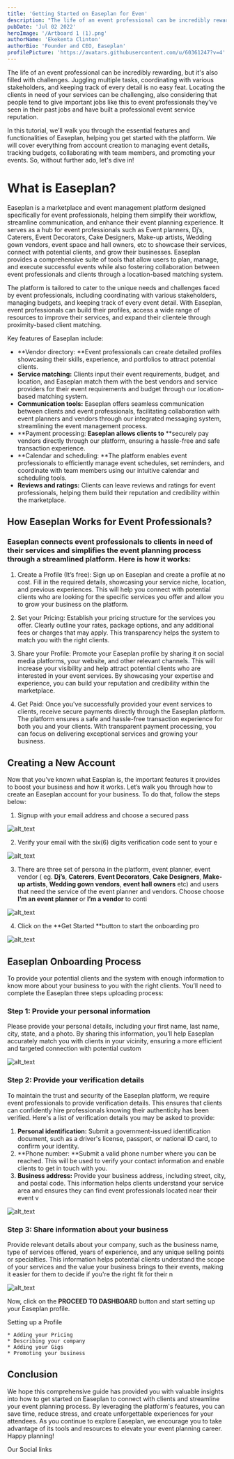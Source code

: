 ```yaml
---
title: 'Getting Started on Easeplan for Even'
description: "The life of an event professional can be incredibly rewarding, but it's also filled with challenges. Juggling multiple tasks, coordinating with various stakeholders, and keeping track of every detail is no easy feat. Locating the clients in need of your services can be challenging, also considering that people tend to give important jobs like this to event professionals they’ve seen in their past jobs and have built a professional event service reputation."
pubDate: 'Jul 02 2022'
heroImage: '/Artboard 1 (1).png'
authorName: 'Ekekenta Clinton'
authorBio: 'Founder and CEO, Easeplan'
profilePicture: 'https://avatars.githubusercontent.com/u/60361247?v=4'
---
```



The life of an event professional can be incredibly rewarding, but it's also filled with challenges. Juggling multiple tasks, coordinating with various stakeholders, and keeping track of every detail is no easy feat. Locating the clients in need of your services can be challenging, also considering that people tend to give important jobs like this to event professionals they’ve seen in their past jobs and have built a professional event service reputation.

In this tutorial, we’ll walk you through the essential features and functionalities of Easeplan, helping you get started with the platform. We will cover everything from account creation to managing event details, tracking budgets, collaborating with team members, and promoting your events. So, without further ado, let's dive in!

# What is Easeplan?

Easeplan is a marketplace and event management platform designed specifically for event professionals, helping them simplify their workflow, streamline communication, and enhance their event planning experience. It serves as a hub for event professionals such as Event planners,  Dj’s, Caterers, Event Decorators, Cake Designers, Make-up artists, Wedding gown vendors, event space and hall owners, etc to showcase their services, connect with potential clients, and grow their businesses. Easeplan provides a comprehensive suite of tools that allow users to plan, manage, and execute successful events while also fostering collaboration between event professionals and clients through a location-based matching system.

The platform is tailored to cater to the unique needs and challenges faced by event professionals, including coordinating with various stakeholders, managing budgets, and keeping track of every event detail. With Easeplan, event professionals can build their profiles, access a wide range of resources to improve their services, and expand their clientele through proximity-based client matching.

Key features of Easeplan include:

* **Vendor directory: **Event professionals can create detailed profiles showcasing their skills, experience, and portfolios to attract potential clients.
* **Service matching:** Clients input their event requirements, budget, and location, and Easeplan match them with the best vendors and service providers for their event requirements and budget through our location-based matching system.
* **Communication tools:**  Easeplan offers seamless communication between clients and event professionals, facilitating collaboration with event planners and vendors through our integrated messaging system, streamlining the event management process.
* **Payment processing:  **Easeplan allows clients to** **securely pay vendors directly through our platform, ensuring a hassle-free and safe transaction experience.
* **Calendar and scheduling: **The platform enables event professionals to  efficiently manage event schedules, set reminders, and coordinate with team members using our intuitive calendar and scheduling tools.
* **Reviews and ratings:** Clients can leave reviews and ratings for event professionals, helping them build their reputation and credibility within the marketplace.


## How Easeplan Works for Event Professionals?


### Easeplan connects event professionals to clients in need of their services and simplifies the event planning process through a streamlined platform. Here is how it works:


 1. Create a Profile (It’s free): Sign up on Easeplan and create a profile at no cost. Fill in the required details, showcasing your service niche, location, and previous experiences. This will help you connect with potential clients who are looking for the specific services you offer and allow you to grow your business on the platform.


 2. Set your Pricing: Establish your pricing structure for the services you offer. Clearly outline your rates, package options, and any additional fees or charges that may apply. This transparency helps the system to match you with the right clients.


3. Share your Profile: Promote your Easeplan profile by sharing it on social media platforms, your website, and other relevant channels. This will increase your visibility and help attract potential clients who are interested in your event services. By showcasing your expertise and experience, you can build your reputation and credibility within the marketplace.

4. Get Paid: Once you've successfully provided your event services to clients, receive secure payments directly through the Easeplan platform. The platform ensures a safe and hassle-free transaction experience for both you and your clients. With transparent payment processing, you can focus on delivering exceptional services and growing your business.


## Creating a New Account

Now that you’ve known what Easplan is, the important features it provides to boost your business and how it works. Let’s walk you through how to create an Easeplan account for your business. To do that, follow the steps below:



1. Signup with your email address and choose a secured pass

![alt_text](/images/image6.png "image_tooltip")




2. Verify your email with the six(6) digits verification code sent to your e

![alt_text](/images/image1.png "image_tooltip")




3. There are three set of persona in the platform, event planner, event vendor ( eg. **Dj’s**, **Caterers**, **Event Decorators**, **Cake Designers**, **Make-up artists**, **Wedding gown vendors**, **event hall owners** etc) and users that need the service of the event planner and vendors. Choose choose **I’m an event planner** or **I’m a vendor** to conti

![alt_text](/images/image2.png "image_tooltip")




4. Click on the **Get Started **button to start the onboarding pro

![alt_text](/images/image3.png "image_tooltip")



## Easeplan Onboarding Process

To provide your potential clients and the system with enough information to know more about your business to you with the right clients. You’ll need to complete the Easeplan three steps uploading process:


### Step 1: Provide your personal information

Please provide your personal details, including your first name, last name, city, state, and a photo. By sharing this information, you'll help Easeplan accurately match you with clients in your vicinity, ensuring a more efficient and targeted connection with potential custom

![alt_text](/images/image4.png "image_tooltip")



### Step 2: Provide your verification details

To maintain the trust and security of the Easeplan platform, we require event professionals to provide verification details. This ensures that clients can confidently hire professionals knowing their authenticity has been verified. Here's a list of verification details you may be asked to provide:



1. **Personal identification:** Submit a government-issued identification document, such as a driver's license, passport, or national ID card, to confirm your identity.
2. **Phone number: **Submit a valid phone number where you can be reached. This will be used to verify your contact information and enable clients to get in touch with you.
3. **Business address:** Provide your business address, including street, city, and postal code. This information helps clients understand your service area and ensures they can find event professionals located near their event v

![alt_text](/images/image5.png "image_tooltip")



### Step 3: Share information about your business

Provide relevant details about your company, such as the business name, type of services offered, years of experience, and any unique selling points or specialties. This information helps potential clients understand the scope of your services and the value your business brings to their events, making it easier for them to decide if you're the right fit for their n

![alt_text](/images/image6.png "image_tooltip")


Now, click on the **PROCEED TO DASHBOARD** button and start setting up your Easeplan profile.

Setting up a Profile



    * Adding your Pricing
    * Describing your company
    * Adding your Gigs
    * Promoting your business


## Conclusion

We hope this comprehensive guide has provided you with valuable insights into how to get started on Easeplan to connect with clients and streamline your event planning process. By leveraging the platform's features, you can save time, reduce stress, and create unforgettable experiences for your attendees. As you continue to explore Easeplan, we encourage you to take advantage of its tools and resources to elevate your event planning career. Happy planning!


<HeaderLink href="#" onclick="alert('clicked!')">
	Our Social links
</HeaderLink>
